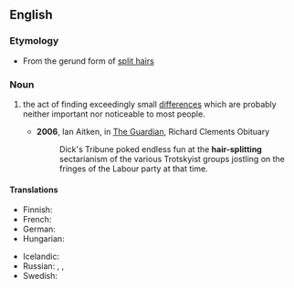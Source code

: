 {{also|hairsplitting}}

==English==

===Etymology===
* From the gerund form of [[split hairs]]

===Noun===
{{en-noun}}

# {{lb|en|idiomatic}} the act of finding exceedingly small [[differences]] which are probably neither important nor noticeable to most people.
#* '''2006''', Ian Aitken, in [[w:The Guardian|The Guardian]], Richard Clements Obituary
#*: Dick's Tribune poked endless fun at the '''hair-splitting''' sectarianism of the various Trotskyist groups jostling on the fringes of the Labour party at that time.

====Translations====
{{trans-top|the act of finding exceedingly small differences which are neither important nor prominent}}
* Finnish: {{t|fi|hiusten halkominen}} {{qualifier|idiomatic}}
* French: {{t+|fr|enculage de mouches|m}} {{qualifier|slang}}
* German: {{t+|de|Haarspalterei|f}}
* Hungarian: {{t+|hu|szőrszálhasogatás}}
{{trans-mid}}
* Icelandic: {{t|is|hártogun|f}}
* Russian: {{t+|ru|скрупулёзный}}, {{t+|ru|дото́шный}}, {{t+|ru|въе́дливый}}
* Swedish: {{t+|sv|hårklyveri}}
{{trans-bottom}}
